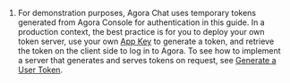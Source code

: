 <PlatformWrapper platform="unity">

1. For demonstration purposes, Agora Chat uses temporary tokens generated from Agora Console for authentication in this guide. In a production context, the best practice is for you to deploy your own token server, use your own [App Key](./enable_agora_chat?platform=Unity#get-the-information-of-the-agora-chat-project) to generate a token, and retrieve the token on the client side to log in to Agora. To see how to implement a server that generates and serves tokens on request, see [Generate a User Token](../Develop/Authentication).

</PlatformWrapper>